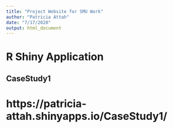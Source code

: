 ```yaml
---
title: "Project Website for SMU Work"
author: "Patricia Attah"
date: "7/17/2020"
output: html_document
---
```


# R Shiny Application
## CaseStudy1


# https://patricia-attah.shinyapps.io/CaseStudy1/